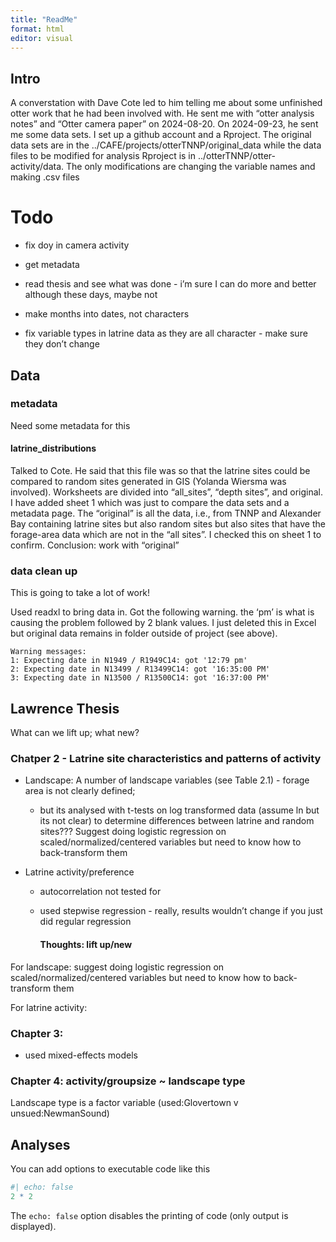 ```yaml
---
title: "ReadMe"
format: html
editor: visual
---
```


## Intro

A converstation with Dave Cote led to him telling me about some unfinished otter work that he had been involved with. He sent me with "otter analysis notes" and "Otter camera paper" on 2024-08-20. On 2024-09-23, he sent me some data sets. I set up a github account and a Rproject. The original data sets are in the ../CAFE/projects/otterTNNP/original_data while the data files to be modified for analysis Rproject is in ../otterTNNP/otter-activity/data. The only modifications are changing the variable names and making .csv files

# Todo

-   fix doy in camera activity

-   get metadata

-   read thesis and see what was done - i'm sure I can do more and better although these days, maybe not

-   make months into dates, not characters

-   fix variable types in latrine data as they are all character - make sure they don't change

## Data

### metadata

Need some metadata for this

#### latrine_distributions

Talked to Cote. He said that this file was so that the latrine sites could be compared to random sites generated in GIS (Yolanda Wiersma was involved). Worksheets are divided into "all_sites", "depth sites", and original. I have added sheet 1 which was just to compare the data sets and a metadata page. The "original" is all the data, i.e., from TNNP and Alexander Bay containing latrine sites but also random sites but also sites that have the forage-area data which are not in the "all sites". I checked this on sheet 1 to confirm. Conclusion: work with "original"

### data clean up

This is going to take a lot of work!

Used readxl to bring data in. Got the following warning. the 'pm' is what is causing the problem followed by 2 blank values. I just deleted this in Excel but original data remains in folder outside of project (see above).

```         
Warning messages:
1: Expecting date in N1949 / R1949C14: got '12:79 pm'  
2: Expecting date in N13499 / R13499C14: got '16:35:00 PM'  
3: Expecting date in N13500 / R13500C14: got '16:37:00 PM' 
```

## Lawrence Thesis

What can we lift up; what new?

### Chatper 2 - Latrine site characteristics and patterns of activity

-   Landscape: A number of landscape variables (see Table 2.1) - forage area is not clearly defined;

    -   but its analysed with t-tests on log transformed data (assume ln but its not clear) to determine differences between latrine and random sites??? Suggest doing logistic regression on scaled/normalized/centered variables but need to know how to back-transform them

-   Latrine activity/preference

    -   autocorrelation not tested for

    -   used stepwise regression - really, results wouldn't change if you just did regular regression

        #### Thoughts: lift up/new

For landscape: suggest doing logistic regression on scaled/normalized/centered variables but need to know how to back-transform them

For latrine activity:

### Chapter 3:

-   used mixed-effects models

### Chapter 4: activity/groupsize \~ landscape type

Landscape type is a factor variable (used:Glovertown v unsued:NewmanSound)

## Analyses

You can add options to executable code like this

```r
#| echo: false
2 * 2
```

The `echo: false` option disables the printing of code (only output is displayed).
